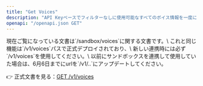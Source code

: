 ```yaml
---
title: "Get Voices"
description: "API Keyベースでフィルターなしに使用可能なすべてのボイス情報を一度に照会できる基本ボイスリストAPIです。"
openapi: "/openapi.json GET"
---
```


<Warning>
  現在ご覧になっている文書は`/sandbox/voices`に関する文書です。\
  これと同じ機能は`/v1/voices`パスで正式デプロイされており、\
  新しい連携時には必ず`/v1/voices`を使用してください。\
  以前にサンドボックスを連携して使用していた場合は、6月6日までにurlを`/v1/..`にアップデートしてください。

  👉 正式文書を見る：[GET /v1/voices](/ja/api-reference/endpoints/get-voices)
</Warning>